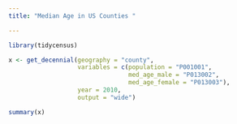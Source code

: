 ```yaml
---
title: "Median Age in US Counties "

---
```


```r
library(tidycensus)
```



```r

x <- get_decennial(geography = "county", 
                   variables = c(population = "P001001", 
                                 med_age_male = "P013002", 
                                 med_age_female = "P013003"), 
                   year = 2010, 
                   output = "wide")
```

```r
summary(x)
```

